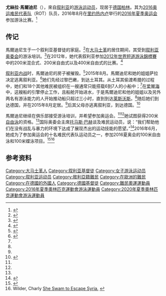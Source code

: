 {{Infobox sportsperson
| honorific_prefix =
| name             = 尤絲拉·馬爾迪尼
| honorific_suffix = 
| image            = Yusra Mardini.jpg
| image_size       = 
| alt              = 
| caption          = 
| headercolor      =
| textcolor        =
| birth_name       = 
| birth_date       = {{Birth date and age|1998|03|5|df=y}} 
| birth_place      = {{SYR}}
| death_date       = 
| death_place      = 
| resting_place    = 
| resting_place_coordinates = 
| education        =
| alma_mater       = 
| occupation       = 
| years_active     =
| height           = 
| weight           = 
| spouse           = 
| module           = 
<!-- 运动 -->
| country          = 叙利亚（现为奥运会难民代表队成员）
| sport            = [[游泳|游泳]]
| coach            = 
| retired          = 
| coaching         = 
| module2          = 
<!-- 成就/奖项 -->
| nationals        = 
| olympics         = 
| commonwealth     = 
| highestranking   = 
| pb               = 
}}
'''尤絲拉·馬爾迪尼'''（{{bd|1998年|3月5日||}}），來自[[叙利亚|叙利亚]]的[[游泳|游泳]][[运动员|运动员]]，现居于[[德国|德国]][[柏林|柏林]]。其为[[2016年夏季奥林匹克运动会难民代表团|2016奥运难民代表队]]（ROT）队员，2016年8月在[[里约热内卢|里约热内卢]]举行的[[2016年夏季奧林匹克運動會|2016年夏季奥运会]]参加游泳比赛。<ref>{{Cite news|url=http://www.thestar.com/news/world/2016/03/18/olympic-dream-burns-bright-for-syrian-refugee.html|title=Swimmer Yusra Mardini hopes to compete at Rio Games for refugee squad in hopes of inspiring other Syrians.|last=Fahey|first=Ciaran|date=18 March 2016|newspaper=The Toronto Star|issn=0319-0781|access-date=19 March 2016|archive-date=2016-08-20|archive-url=https://web.archive.org/web/20160820095724/https://www.thestar.com/news/world/2016/03/18/olympic-dream-burns-bright-for-syrian-refugee.html|dead-url=no}}</ref>

== 传记 ==
馬爾迪尼生于一个叙利亚基督徒的家庭。<ref>{{Cite news|url=http://metro.co.uk/2016/07/29/meet-the-teen-who-escaped-war-in-syria-to-go-for-olympic-gold-6037566/|title=Meet the teen who escaped war in Syria to go for Olympic gold|date=29 Jul 2016|work=Metro.co.uk|accessdate=5 August 2016|author1=Ashitha Nagesh|archive-date=2016-08-03|archive-url=https://web.archive.org/web/20160803161136/http://metro.co.uk/2016/07/29/meet-the-teen-who-escaped-war-in-syria-to-go-for-olympic-gold-6037566/|dead-url=no}}</ref>在[[大马士革|大马士革]]的居住期间，其受到[[敘利亞奧林匹克委員會|叙利亚奥委会]]的游泳培训。<ref name="guardian">{{Cite web|url=http://www.theguardian.com/sport/2016/mar/18/syria-rio-refugee-yusra-mardini-olympic-swimming|title=From Syria to Rio: refugee Yusra Mardini targets Olympic swimming spot|accessdate=25 March 2016|author=Philip Oltermann|work=the Guardian|archive-date=2016-08-06|archive-url=https://web.archive.org/web/20160806185601/https://www.theguardian.com/sport/2016/mar/18/syria-rio-refugee-yusra-mardini-olympic-swimming|dead-url=no}}</ref>在2012年，她代表叙利亚参加[[2012年世界短道游泳錦標賽|2012年世界短道游泳錦標賽]]中的200米混合式、200米自由式以及400米自由式的比赛。<ref>{{Cite web|url=http://www.olympic.org/news/the-inspirational-olympic-journey-of-refugee-swimmer-yusra-mardini/248886|title=The inspirational Olympic journey of refugee swimmer Yusra Mardini|accessdate=25 March 2016|work=Olympic.org|publisher=[[奥运会|奥运会]]|archive-date=2016-05-04|archive-url=https://web.archive.org/web/20160504104632/http://www.olympic.org/news/the-inspirational-olympic-journey-of-refugee-swimmer-yusra-mardini/248886|dead-url=no}}</ref>

[[叙利亚内战|叙利亚内战]]时，馬爾迪尼的房子被摧毁。<ref name="stuff">{{Cite web|url=http://www.stuff.co.nz/sport/other-sports/78131048/Olympics-hopeful-Syrian-refugee-swims-for-three-hours-pushing-boat-of-migrants|title=Olympics hopeful Syrian refugee swims for three hours pushing boat of migrants|accessdate=25 March 2016|date=21 March 2016|work=Stuff|archive-date=2017-08-20|archive-url=https://web.archive.org/web/20170820120301/http://www.stuff.co.nz/sport/other-sports/78131048/Olympics-hopeful-Syrian-refugee-swims-for-three-hours-pushing-boat-of-migrants|dead-url=no}}</ref>2015年8月。馬爾迪尼和她的姐姐萨拉决定逃离叙利亚。<ref name="npr">{{Cite web|url=http://www.npr.org/sections/thetwo-way/2016/03/20/471180243/after-surviving-aegean-sea-syrian-swimmer-hopes-for-spot-in-olympics|title=After Surviving Aegean Sea, Syrian Swimmer Hopes For Spot In Olympics|accessdate=25 March 2016|date=20 March 2016|work=NPR.org|archive-date=2016-08-09|archive-url=https://web.archive.org/web/20160809081328/http://www.npr.org/sections/thetwo-way/2016/03/20/471180243/after-surviving-aegean-sea-syrian-swimmer-hopes-for-spot-in-olympics|dead-url=no}}</ref>她们先经过黎巴嫩，到达土耳其。从土耳其偷渡希腊的过程中，她们和18个其他难民被组织在一艘通常只能搭载6到7人的小船中；<ref name="guardian"/>在[[爱琴海|爱琴海]]中，这艘船的引擎停止工作，且船舱开始进水，于是馬爾迪尼和他的姐姐以及另外两名有游泳能力的人开始推动船只超过三小时，直到到达[[莱斯沃斯岛|莱斯沃斯]]。<ref name="npr"/>随后她们到达德国，并在2015年8月定居。<ref name="guardian"/>后其父母亦逃离叙利亚，到达德国。<ref>{{Cite web|url=https://swimswam.com/refugee-swimmer-yusra-mardini-gets-chance-go-olympic-games/|title=Refugee swimmer Yusra Mardini gets a chance to go the Olympic Games|accessdate=25 March 2016|work=SwimSwam|archive-date=2016-09-24|archive-url=https://web.archive.org/web/20160924125031/https://swimswam.com/refugee-swimmer-yusra-mardini-gets-chance-go-olympic-games/|dead-url=no}}</ref>

馬爾迪尼继续在{{tsl|en|Wasserfreunde Spandau 04}}俱乐部接受游泳培训，并希望参加奥运会。<ref name="guardian"/><ref name="npr"/>她试图获得200米[[自由泳|自由泳]]的资格。<ref name="stuff"/>国际奥委会主席[[托马斯·巴赫|托马斯·巴赫]]谈及难民运动员，说：“我们帮助他们在没有战乱与暴力的环境下达成了展现杰出的运动技能的愿望。”<ref>{{Cite web|url=http://www.olympic.org/news/team-of-refugee-olympic-athletes-roa-created-by-the-ioc/248766|title=Team of Refugee Olympic Athletes (ROA) created by the IOC|accessdate=3 March 2016|publisher=IOC|archive-date=2016-05-29|archive-url=https://web.archive.org/web/20160529020936/http://www.olympic.org/news/team-of-refugee-olympic-athletes-roa-created-by-the-ioc/248766|dead-url=no}}</ref>2016年6月，她成为了参加奥运会的十名难民代表队运动员之一，参加2016夏奥会的100米自由泳和100米蝶泳项目。<ref>{{Cite web |url=http://espn.go.com/olympics/story/_/id/15928002/syrian-swimmer-yusra-mardini-10-picked-ioc-form-refugee-team-rio-games |title=ESPN |accessdate=2016-08-06 |archive-date=2016-07-10 |archive-url=https://web.archive.org/web/20160710234723/http://espn.go.com/olympics/story/_/id/15928002/syrian-swimmer-yusra-mardini-10-picked-ioc-form-refugee-team-rio-games |dead-url=no }}</ref><ref>Wilder, Charly [http://www.nytimes.com/2016/08/02/sports/olympics/a-swimmer-goes-from-syria-to-rio-from-refugee-to-olympian.html She Swam to Escape Syria.] {{Wayback|url=http://www.nytimes.com/2016/08/02/sports/olympics/a-swimmer-goes-from-syria-to-rio-from-refugee-to-olympian.html |date=20160807052529 }}</ref>

== 参考资料 ==
{{Reflist|30em}}
{{DEFAULTSORT:Mardini, Yusra}}

[[Category:大马士革人|Category:大马士革人]]
[[Category:叙利亚基督徒|Category:叙利亚基督徒]]
[[Category:女子游泳运动员|Category:女子游泳运动员]]
[[Category:叙利亚运动员|Category:叙利亚运动员]]
[[Category:敘利亞籍難民|Category:敘利亞籍難民]]
[[Category:在歐洲的難民|Category:在歐洲的難民]]
[[Category:在德國的外國人|Category:在德國的外國人]]
[[Category:德國基督徒|Category:德國基督徒]]
[[Category:難民奧運運動員|Category:難民奧運運動員]]
[[Category:2016年夏季奧林匹克運動會游泳運動員|Category:2016年夏季奧林匹克運動會游泳運動員]]
[[Category:2020年夏季奧林匹克運動會游泳運動員|Category:2020年夏季奧林匹克運動會游泳運動員]]